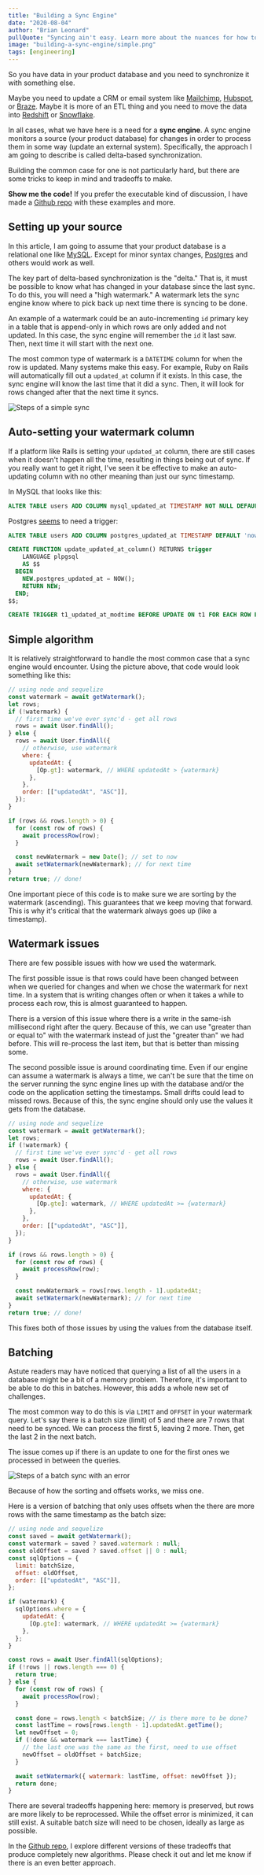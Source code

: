 ```yaml
---
title: "Building a Sync Engine"
date: "2020-08-04"
author: "Brian Leonard"
pullQuote: "Syncing ain't easy. Learn more about the nuances for how to build a sync engine. And quickly you'll see how Grouparoo makes your life much easier."
image: "building-a-sync-engine/simple.png"
tags: [engineering]
---
```


So you have data in your product database and you need to synchronize it with something else.

Maybe you need to update a CRM or email system like [Mailchimp](https://www.mailchimp.com), [Hubspot](https://www.hubspot.com), or [Braze](https://www.braze.com). Maybe it is more of an ETL thing and you need to move the data into [Redshift](https://docs.aws.amazon.com/redshift/latest/mgmt/welcome.html) or [Snowflake](https://www.snowflake.com/).

In all cases, what we have here is a need for a **sync engine**. A sync engine monitors a source (your product database) for changes in order to process them in some way (update an external system). Specifically, the approach I am going to describe is called delta-based synchronization.

Building the common case for one is not particularly hard, but there are some tricks to keep in mind and tradeoffs to make.

**Show me the code!** If you prefer the executable kind of discussion, I have made a [Github repo](https://github.com/grouparoo/sync-engine-example) with these examples and more.

## Setting up your source

In this article, I am going to assume that your product database is a relational one like [MySQL](https://www.mysql.com/). Except for minor syntax changes, [Postgres](https://www.postgresql.org/) and others would work as well.

The key part of delta-based synchronization is the "delta." That is, it must be possible to know what has changed in your database since the last sync. To do this, you will need a "high watermark." A watermark lets the sync engine know where to pick back up next time there is syncing to be done.

An example of a watermark could be an auto-incrementing `id` primary key in a table that is append-only in which rows are only added and not updated. In this case, the sync engine will remember the `id` it last saw. Then, next time it will start with the next one.

The most common type of watermark is a `DATETIME` column for when the row is updated. Many systems make this easy. For example, Ruby on Rails will automatically fill out a `updated_at` column if it exists. In this case, the sync engine will know the last time that it did a sync. Then, it will look for rows changed after that the next time it syncs.

<Image
  centered
  alt="Steps of a simple sync"
  src="building-a-sync-engine/simple.png"
  width={500}
  height={996}
/>

## Auto-setting your watermark column

If a platform like Rails is setting your `updated_at` column, there are still cases when it doesn't happen all the time, resulting in things being out of sync. If you really want to get it right, I've seen it be effective to make an auto-updating column with no other meaning than just our sync timestamp.

In MySQL that looks like this:

```sql
ALTER TABLE users ADD COLUMN mysql_updated_at TIMESTAMP NOT NULL DEFAULT CURRENT_TIMESTAMP ON UPDATE CURRENT_TIMESTAMP;
```

Postgres [seems](https://www.covermymeds.com/main/insights/articles/on-update-timestamps-mysql-vs-postgres/) to need a trigger:

```sql
ALTER TABLE users ADD COLUMN postgres_updated_at TIMESTAMP DEFAULT 'now'::timestamp;

CREATE FUNCTION update_updated_at_column() RETURNS trigger
    LANGUAGE plpgsql
    AS $$
  BEGIN
    NEW.postgres_updated_at = NOW();
    RETURN NEW;
  END;
$$;

CREATE TRIGGER t1_updated_at_modtime BEFORE UPDATE ON t1 FOR EACH ROW EXECUTE PROCEDURE update_updated_at_column();
```

## Simple algorithm

It is relatively straightforward to handle the most common case that a sync engine would encounter. Using the picture above, that code would look something like this:

```javascript
// using node and sequelize
const watermark = await getWatermark();
let rows;
if (!watermark) {
  // first time we've ever sync'd - get all rows
  rows = await User.findAll();
} else {
  rows = await User.findAll({
    // otherwise, use watermark
    where: {
      updatedAt: {
        [Op.gt]: watermark, // WHERE updatedAt > {watermark}
      },
    },
    order: [["updatedAt", "ASC"]],
  });
}

if (rows && rows.length > 0) {
  for (const row of rows) {
    await processRow(row);
  }

  const newWatermark = new Date(); // set to now
  await setWatermark(newWatermark); // for next time
}
return true; // done!
```

One important piece of this code is to make sure we are sorting by the watermark (ascending). This guarantees that we keep moving that forward. This is why it's critical that the watermark always goes up (like a timestamp).

## Watermark issues

There are few possible issues with how we used the watermark.

The first possible issue is that rows could have been changed between when we queried for changes and when we chose the watermark for next time. In a system that is writing changes often or when it takes a while to process each row, this is almost guaranteed to happen.

There is a version of this issue where there is a write in the same-ish millisecond right after the query. Because of this, we can use "greater than or equal to" with the watermark instead of just the "greater than" we had before. This will re-process the last item, but that is better than missing some.

The second possible issue is around coordinating time. Even if our engine can assume a watermark is always a time, we can't be sure that the time on the server running the sync engine lines up with the database and/or the code on the application setting the timestamps. Small drifts could lead to missed rows. Because of this, the sync engine should only use the values it gets from the database.

```javascript
// using node and sequelize
const watermark = await getWatermark();
let rows;
if (!watermark) {
  // first time we've ever sync'd - get all rows
  rows = await User.findAll();
} else {
  rows = await User.findAll({
    // otherwise, use watermark
    where: {
      updatedAt: {
        [Op.gte]: watermark, // WHERE updatedAt >= {watermark}
      },
    },
    order: [["updatedAt", "ASC"]],
  });
}

if (rows && rows.length > 0) {
  for (const row of rows) {
    await processRow(row);
  }

  const newWatermark = rows[rows.length - 1].updatedAt;
  await setWatermark(newWatermark); // for next time
}
return true; // done!
```

This fixes both of those issues by using the values from the database itself.

## Batching

Astute readers may have noticed that querying a list of all the users in a database might be a bit of a memory problem. Therefore, it's important to be able to do this in batches. However, this adds a whole new set of challenges.

The most common way to do this is via `LIMIT` and `OFFSET` in your watermark query. Let's say there is a batch size (limit) of 5 and there are 7 rows that need to be synced. We can process the first 5, leaving 2 more. Then, get the last 2 in the next batch.

The issue comes up if there is an update to one for the first ones we processed in between the queries.

<Image
  centered
  alt="Steps of a batch sync with an error"
  src="building-a-sync-engine/batch.png"
  width={500}
  height={1872}
/>

Because of how the sorting and offsets works, we miss one.

Here is a version of batching that only uses offsets when the there are more rows with the same timestamp as the batch size:

```javascript
// using node and sequelize
const saved = await getWatermark();
const watermark = saved ? saved.watermark : null;
const oldOffset = saved ? saved.offset || 0 : null;
const sqlOptions = {
  limit: batchSize,
  offset: oldOffset,
  order: [["updatedAt", "ASC"]],
};

if (watermark) {
  sqlOptions.where = {
    updatedAt: {
      [Op.gte]: watermark, // WHERE updatedAt >= {watermark}
    },
  };
}

const rows = await User.findAll(sqlOptions);
if (!rows || rows.length === 0) {
  return true;
} else {
  for (const row of rows) {
    await processRow(row);
  }

  const done = rows.length < batchSize; // is there more to be done?
  const lastTime = rows[rows.length - 1].updatedAt.getTime();
  let newOffset = 0;
  if (!done && watermark === lastTime) {
    // the last one was the same as the first, need to use offset
    newOffset = oldOffset + batchSize;
  }

  await setWatermark({ watermark: lastTime, offset: newOffset });
  return done;
}
```

There are several tradeoffs happening here: memory is preserved, but rows are more likely to be reprocessed. While the offset error is minimized, it can still exist. A suitable batch size will need to be chosen, ideally as large as possible.

In the [Github repo](https://github.com/grouparoo/sync-engine-example), I explore different versions of these tradeoffs that produce completely new algorithms. Please check it out and let me know if there is an even better approach.
